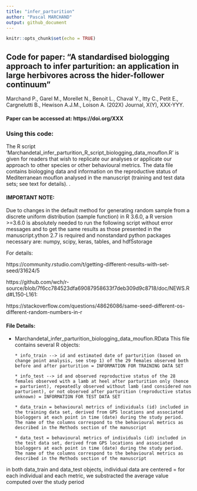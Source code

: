 ```yaml
---
title: "infer_parturition"
author: "Pascal MARCHAND"
output: github_document
---
```



```r
knitr::opts_chunk$set(echo = TRUE)
```

## Code for paper: "A standardised biologging approach to infer parturition: an application in large herbivores across the hider-follower continuum" 
Marchand P., Garel M., Morellet N., Benoit L., Chaval Y., Itty C., Petit E., Cargnelutti B., Hewison A.J.M., Loison A. (202X) Journal, X(Y), XXX-YYY.
  

#### Paper can be accessed at: https://doi.org/XXX

### Using this code:
The R script 'Marchandetal_infer_parturition_R_script_biologging_data_mouflon.R' is given for readers that wish to replicate our analyses or applicate our approach to other species or other behavioural metrics. The data file contains biologging data and information on the reproductive status of Mediterranean mouflon analysed in the manuscript (training and test data sets; see text for details). .

#### IMPORTANT NOTE:
Due to changes in the default method for generating random sample from a discrete uniform distribution (sample function) in R 3.6.0, a R version >=3.6.0 is absolutely needed to run the following script without error messages and to get the same results as those presented in the manuscript.ython 2.7 is required and nonstandard python packages necessary are: numpy, scipy, keras, tables, and hdf5storage

For details:

https://community.rstudio.com/t/getting-different-results-with-set-seed/31624/5

https://github.com/wch/r-source/blob/7f6cc784523dfa69087958633f7deb309d9c8718/doc/NEWS.Rd#L150-L161:

https://stackoverflow.com/questions/48626086/same-seed-different-os-different-random-numbers-in-r


#### File Details:

* Marchandetal_infer_parturition_biologging_data_mouflon.RData 
This file contains several R objects:

      * info_train --> id and estimated date of parturition (based on change point analysis, see step 1) of the 29 females observed both before and after parturition = INFORMATION FOR TRAINING DATA SET

      * info_test --> id and observed reproductive status of the 28 females observed with a lamb at heel after parturition only (hence = parturient), repeatedly observed without lamb (and considered non parturient), or not observed after parturition (reproductive status unknown) = INFORMATION FOR TEST DATA SET

      * data_train = behavioural metrics of individuals (id) included in the training data set, derived from GPS locations and associated biologgers at each point in time (date) during the study period. The name of the columns correspond to the behavioural metrics as described in the Methods section of the manuscript
      
      * data_test = behavioural metrics of individuals (id) included in the test data set, derived from GPS locations and associated biologgers at each point in time (date) during the study period. The name of the columns correspond to the behavioural metrics as described in the Methods section of the manuscript

in both data_train and data_test objects, individual data are centered = for each individual and each metric, we substracted the average value computed over the study period



